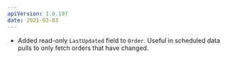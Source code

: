 ```yaml
---
apiVersion: 1.0.197
date: 2021-03-03
---
```


- Added read-only `LastUpdated` field to `Order`. Useful in scheduled data pulls to only fetch orders that have changed.
